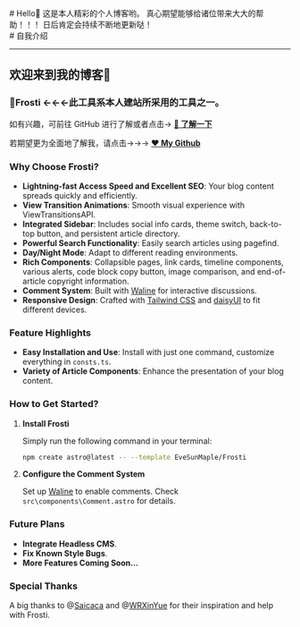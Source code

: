 
<BaseLayout title="Home">
  <BaseCard title="Home">
    <div class="flex">
      <div class="p-6">
          # Hello👋 这是本人精彩的个人博客哟。
            真心期望能够给诸位带来大大的帮助！！！
            日后肯定会持续不断地更新哒！ 
      </div>
    </div>

  </BaseCard>

  <BaseCard title="Home" image="/index.webp">
# 自我介绍

---

## 欢迎来到我的博客🙌

### 🧊Frosti ←←←此工具系本人建站所采用的工具之一。
如有兴趣，可前往 GitHub 进行了解或者点击→ [**👾 了解一下**](https://github.com/EveSunMaple/Frosti) 

若期望更为全面地了解我，请点击→→→  [**❤️ My Github**](https://github.com/2305238778)

### Why Choose Frosti?

- **Lightning-fast Access Speed and Excellent SEO**: Your blog content spreads quickly and efficiently.
- **View Transition Animations**: Smooth visual experience with ViewTransitionsAPI.
- **Integrated Sidebar**: Includes social info cards, theme switch, back-to-top button, and persistent article directory.
- **Powerful Search Functionality**: Easily search articles using pagefind.
- **Day/Night Mode**: Adapt to different reading environments.
- **Rich Components**: Collapsible pages, link cards, timeline components, various alerts, code block copy button, image comparison, and end-of-article copyright information.
- **Comment System**: Built with [Waline](https://waline.js.org/) for interactive discussions.
- **Responsive Design**: Crafted with [Tailwind CSS](https://tailwindcss.com/) and [daisyUI](https://daisyui.com/) to fit different devices.

### Feature Highlights

- **Easy Installation and Use**: Install with just one command, customize everything in `consts.ts`.
- **Variety of Article Components**: Enhance the presentation of your blog content.

### How to Get Started?

1. **Install Frosti**

   Simply run the following command in your terminal:

   ```sh
   npm create astro@latest -- --template EveSunMaple/Frosti
   ```

2. **Configure the Comment System**

   Set up [Waline](https://waline.js.org/) to enable comments. Check `src\components\Comment.astro` for details.

### Future Plans

- **Integrate Headless CMS**.
- **Fix Known Style Bugs**.
- **More Features Coming Soon...**

### Special Thanks

A big thanks to @[Saicaca](https://github.com/saicaca) and @[WRXinYue](https://github.com/WRXinYue) for their inspiration and help with Frosti.

  </BaseCard>
</BaseLayout>
